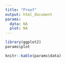 ```yaml
---
title: "Proof"
output: html_document
params:
  data: NA
  plot: NA
---
```


```r
library(ggplot2)
params$plot
```

```r
knitr::kable(params$data)
```